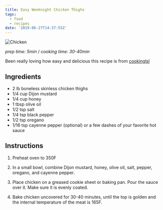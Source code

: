```yaml
---
title: Easy Weeknight Chicken Thighs
tags:
  - food
  - recipes
date: '2019-06-27T14:37:55Z'
---
```


![Chicken](./oven-baked-honey-mistard-chicken-thighs.jpg)

_prep time: 5min_ /
_cooking time: 30-40min_

Been really loving how easy and delicious this recipe is from [cookinglsl](http://cookinglsl.com/easy-oven-baked-honey-mustard-chicken-thighs-recipe/)

## Ingredients

- 2 lb boneless skinless chicken thighs
- 1/4 cup Dijon mustard
- 1/4 cup honey
- 1 tbsp olive oil
- 1/2 tsp salt
- 1/4 tsp black pepper
- 1/2 tsp oregano
- 1/16 tsp cayenne pepper (optional) or a few dashes
  of your favorite hot sauce

## Instructions

1. Preheat oven to 350F

2. In a small bowl, combine Dijon mustard, honey,
   olive oil, salt, pepper, oregano, and cayenne pepper.

3. Place chicken on a greased cookie sheet or baking pan.
   Pour the sauce over it. Make sure it is evenly coated.

4. Bake chicken uncovered for 30-40 minutes,
   until the top is golden and the internal temperature
   of the meat is 165F.
